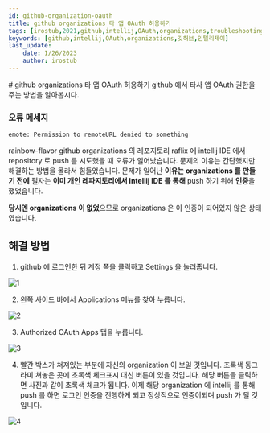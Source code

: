 ```yaml
---
id: github-organization-oauth
title: github organizations 타 앱 OAuth 허용하기
tags: [irostub,2021,github,intellij,OAuth,organizations,troubleshooting]
keywords: [github,intellij,OAuth,organizations,깃허브,인텔리제이]
last_update:
    date: 1/26/2023
    author: irostub
---
```

<head>
  <link rel="canonical" href="https://blog.nirohack.xyz/post/2021/0126-github-organization-oauth/" />
</head>
# github organizations 타 앱 OAuth 허용하기
github 에서 타사 앱 OAuth 권한을 주는 방법을 알아봅시다.

### 오류 메세지

```code
emote: Permission to remoteURL denied to something
```

rainbow-flavor github organizations 의 레포지토리 raflix 에 intellij IDE 에서 repository 로 push 를 시도했을 때 오류가 일어났습니다. 
문제의 이유는 간단했지만 해결하는 방법을 몰라서 힘들었습니다.
문제가 일어난 **이유는 organizations 를 만들기 전에** 필자는 **이미 개인 레파지토리에서 intellij IDE 를 통해** 
push 하기 위해 **인증**을 했었습니다. 

**당시엔 organizations 이 없었**으므로 organizations 은 이 인증이 되어있지 않은 상태였습니다.

## 해결 방법

1. github 에 로그인한 뒤 계정 쪽을 클릭하고 Settings 을 눌러줍니다.

![1](1.png)


2. 왼쪽 사이드 바에서 Applications 메뉴를 찾아 누릅니다.

![2](2.png)


3. Authorized OAuth Apps 탭을 누릅니다.

![3](3.png)


4. 빨간 박스가 쳐져있는 부분에 자신의 organization 이 보일 것입니다. 
초록색 동그라미 쳐놓은 곳에 초록색 체크표시 대신 버튼이 있을 것입니다. 해당 버튼을 클릭하면 사진과 같이 초록색 체크가 됩니다. 
이제 해당 organization 에 intellij 를 통해 push 를 하면 로그인 인증을 진행하게 되고 정상적으로 인증이되며 push 가 될 것입니다.

![4](4.png)

